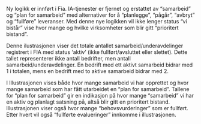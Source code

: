 Ny logikk er innført i Fia. IA-tjenester er fjernet og erstattet av “samarbeid” og “plan for samarbeid” med alternativer for å “planlegge”, “pågår”, “avbryt” og “fullføre” leveranser. Med denne nye logikken vil ikke lenger status “vi bistår” vise hvor mange og hvilke virksomheter som blir gitt “prioritert bistand”.

Denne ilustrasjonen viser det totale antallet samarbeid/underavdelinger registrert i FIA med status 'aktiv' (ikke fullført/avsluttet eller slettet). Dette tallet representerer ikke antall bedrifter, men antall samarbeid/underavdelinger. En bedrift med ett aktivt samarbeid bidrar med 1 i totalen, mens en bedrift med to aktive samarbeid bidrar med 2.

I Illustrasjonen vises både hvor mange samarbeid vi har opprettet og hvor mange samarbeid som har fått utarbeidet en “plan for samarbeid”. Tallene for “plan for samarbeid” gir en indikasjon på hvor mange “samarbeid” vi har en aktiv og planlagt satsning på, altså blir gitt en prioritert bistand. Illustrasjonen viser også hvor mange “behovsvurderinger” som er fullført. Etter hvert vil også “fullførte evalueringer” innkomme i illustrasjonen.